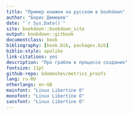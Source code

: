 ```yaml
--- 
title: "Пример книжки на русском в bookdown"
author: "Борис Демешев"
date: "`r Sys.Date()`"
site: bookdown::bookdown_site
output: bookdown::gitbook
documentclass: book
bibliography: [book.bib, packages.bib]
biblio-style: apalike
link-citations: yes
description: "Про грабли в процессе создания"
fontsize: 11pt
github-repo: bdemeshev/metrics_proofs
lang: ru-RU
otherlangs: en-GB
mainfont: "Linux Libertine O"
monofont: "Linux Libertine O"
sansfont: "Linux Libertine O"
---
```



